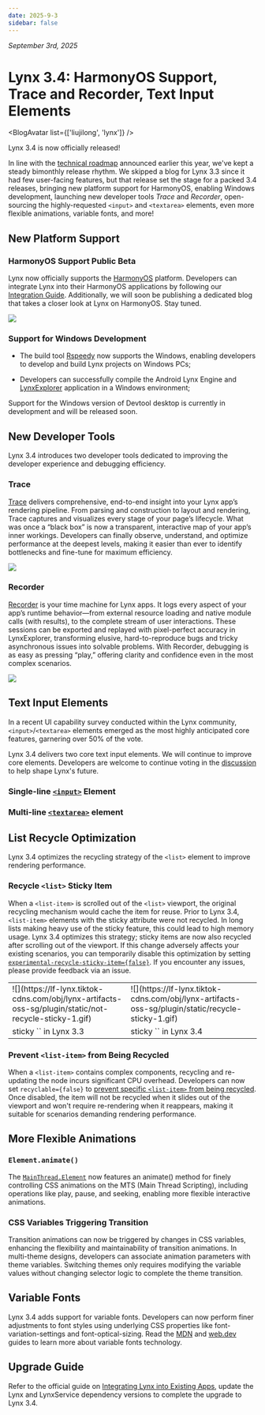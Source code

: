 ```yaml
---
date: 2025-9-3
sidebar: false
---
```



_September 3rd, 2025_ 

# Lynx 3.4: HarmonyOS Support, Trace and Recorder, Text Input Elements

<BlogAvatar list={['liujilong', 'lynx']} />


Lynx 3.4 is now officially released!

In line with the [technical roadmap](/blog/lynx-open-source-roadmap-2025) announced earlier this year, we've kept a steady bimonthly release rhythm. We skipped a blog for Lynx 3.3 since it had few user-facing features, but that release set the stage for a packed 3.4 releases, bringing new platform support for HarmonyOS, enabling Windows development, launching new developer tools _Trace_ and _Recorder_, open-sourcing the highly-requested `<input>` and `<textarea>` elements, even more flexible animations, variable fonts, and more!

## New Platform Support
### HarmonyOS Support Public Beta
Lynx now officially supports the [HarmonyOS](https://www.harmonyos.com/en/) platform. Developers can integrate Lynx into their HarmonyOS applications by following our [Integration Guide](/guide/start/integrate-with-existing-apps.html#platform=harmony).
Additionally, we will soon be publishing a dedicated blog that takes a closer look at Lynx on HarmonyOS. Stay tuned.

![](https://tosv-sg.tiktok-row.org/obj/lynx-artifacts-oss-sg/lynx-website/assets/blog/lynx-harmony/background.png)

### Support for Windows Development

* The build tool [Rspeedy](/rspeedy) now supports the Windows, enabling developers to develop and build Lynx projects on Windows PCs;

* Developers can successfully compile the Android Lynx Engine and [LynxExplorer](/guide/start/quick-start.html#prepare-lynx-explorer) application in a Windows environment;

Support for the Windows version of Devtool desktop is currently in development and will be released soon.

## New Developer Tools
Lynx 3.4 introduces two developer tools dedicated to improving the developer experience and debugging efficiency.

### Trace
[Trace](/guide/devtool/trace) delivers comprehensive, end-to-end insight into your Lynx app’s rendering pipeline. From parsing and construction to layout and rendering, Trace captures and visualizes every stage of your page’s lifecycle. What was once a “black box” is now a transparent, interactive map of your app’s inner workings. Developers can finally observe, understand, and optimize performance at the deepest levels, making it easier than ever to identify bottlenecks and fine-tune for maximum efficiency.

![](https://lf-lynx.tiktok-cdns.com/obj/lynx-artifacts-oss-sg/plugin/static/trace-tool-overview-latest2.png)

### Recorder
[Recorder](/guide/devtool/recorder) is your time machine for Lynx apps. It logs every aspect of your app’s runtime behavior—from external resource loading and native module calls (with results), to the complete stream of user interactions. These sessions can be exported and replayed with pixel-perfect accuracy in LynxExplorer, transforming elusive, hard-to-reproduce bugs and tricky asynchronous issues into solvable problems. With Recorder, debugging is as easy as pressing “play,” offering clarity and confidence even in the most complex scenarios.

![](https://lf-lynx.tiktok-cdns.com/obj/lynx-artifacts-oss-sg/plugin/static/recorder.png)

## Text Input Elements

In a recent UI capability survey conducted within the Lynx community, `<input>`/`<textarea>` elements emerged as the most highly anticipated core features, garnering over 50% of the vote. 

Lynx 3.4 delivers two core text input elements. 
We will continue to improve core elements. Developers are welcome to continue voting in the [discussion](https://github.com/lynx-family/lynx/discussions/673) to help shape Lynx's future.

### Single-line [`<input>`](/api/elements/built-in/input) Element

<Go example="input" defaultFile="src/base/index.tsx" img="https://lf-lynx.tiktok-cdns.com/obj/lynx-artifacts-oss-sg/plugin/static/input_basic.PNG" highlight="{13-20}" />

### Multi-line [`<textarea>`](/api/elements/built-in/textarea) element

<Go example="textarea" defaultFile="src/base/index.tsx" img="https://lf-lynx.tiktok-cdns.com/obj/lynx-artifacts-oss-sg/plugin/static/textarea_basic.PNG" highlight="{13-21}" />

## List Recycle Optimization

Lynx 3.4 optimizes the recycling strategy of the `<list>` element to improve rendering performance.

### Recycle `<list>` Sticky Item
When a `<list-item>` is scrolled out of the `<list>` viewport, the original recycling mechanism would cache the item for reuse. Prior to Lynx 3.4, `<list-item>` elements with the sticky attribute were not recycled. In long lists making heavy use of the sticky feature, this could lead to high memory usage. Lynx 3.4 optimizes this strategy; sticky items are now also recycled after scrolling out of the viewport.
If this change adversely affects your existing scenarios, you can temporarily disable this optimization by setting [`experimental-recycle-sticky-item={false}`](/api/elements/built-in/list.html#experimental-recycle-sticky-item). If you encounter any issues, please provide feedback via an issue.

<table border="0"> <tr> <td>![](https://lf-lynx.tiktok-cdns.com/obj/lynx-artifacts-oss-sg/plugin/static/not-recycle-sticky-1.gif)</td> <td>![](https://lf-lynx.tiktok-cdns.com/obj/lynx-artifacts-oss-sg/plugin/static/recycle-sticky-1.gif)</td> </tr> <tr> <td>sticky `<list-item>` in Lynx 3.3</td> <td>sticky `<list-item>` in Lynx 3.4</td> </tr> </table>

### Prevent `<list-item>` from Being Recycled
When a `<list-item>` contains complex components, recycling and re-updating the node incurs significant CPU overhead. Developers can now set `recyclable={false}` to [prevent specific `<list-item>` from being recycled](/api/elements/built-in/list.html#not-recycle-list-item). Once disabled, the item will not be recycled when it slides out of the viewport and won't require re-rendering when it reappears, making it suitable for scenarios demanding rendering performance.

<Go img="https://lf-lynx.tiktok-cdns.com/obj/lynx-artifacts-oss-sg/plugin/static/20250828-213840.gif" example="list" defaultFile="src/recyclable/index.tsx" defaultEntryFile="dist/recyclable.lynx.bundle" entry="src/recyclable" />

## More Flexible Animations
### `Element.animate()`
The [`MainThread.Element`](/api/lynx-api/main-thread/main-thread-element) now features an animate() method for finely controlling CSS animations on the MTS (Main Thread Scripting), including operations like play, pause, and seeking, enabling more flexible interactive animations.

<Go img="https://lf-lynx.tiktok-cdns.com/obj/lynx-artifacts-oss-sg/plugin/static/mt_animation.webp" example="animation" defaultFile="src/animate_mt/index.tsx" defaultEntryFile="dist/animate_mt.lynx.bundle" entry="src/animate_mt" />

### CSS Variables Triggering Transition
Transition animations can now be triggered by changes in CSS variables, enhancing the flexibility and maintainability of transition animations. In multi-theme designs, developers can associate animation parameters with theme variables. Switching themes only requires modifying the variable values without changing selector logic to complete the theme transition.

<Go img="https://lf-lynx.tiktok-cdns.com/obj/lynx-artifacts-oss-sg/plugin/static/transition-variable.gif" example="animation" defaultFile="src/transition_variable/index.scss" defaultEntryFile="dist/transition_variable.lynx.bundle" entry="src/transition_variable" />

## Variable Fonts
Lynx 3.4 adds support for variable fonts. Developers can now perform finer adjustments to font styles using underlying CSS properties like font-variation-settings and font-optical-sizing.
Read the [MDN](https://developer.mozilla.org/zh-CN/docs/Web/CSS/CSS_fonts/Variable_fonts_guide) and [web.dev](https://web.dev/articles/variable-fonts) guides to learn more about variable fonts technology.

<Go img="https://lf-lynx.tiktok-cdns.com/obj/lynx-artifacts-oss-sg/plugin/static/variable-font.jpeg" example="text" defaultFile="src/variable_font/index.tsx" defaultEntryFile="dist/variable_font.lynx.bundle" entry="src/variable_font" />

## Upgrade Guide
Refer to the official guide on [Integrating Lynx into Existing Apps](/zh/guide/start/integrate-with-existing-apps.html), update the Lynx and LynxService dependency versions to complete the upgrade to Lynx 3.4.